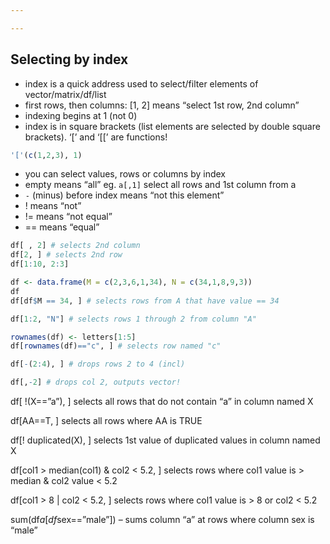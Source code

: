 ```yaml
---

---
```


Selecting by index
------------------

+ index is a quick address used to select/filter elements of vector/matrix/df/list
+ first rows, then columns: [1, 2] means "select 1st row, 2nd column"
+ indexing begins at 1 (not 0)
+ index is in square brackets (list elements are selected by double square brackets). '[' and '[[' are functions!

```r
'['(c(1,2,3), 1)
```

+ you can select values, rows or columns by index
+ empty means "all" eg. `a[,1]` select all rows and 1st column from a
+ `-` (minus) before index means "not this element"
+ ! means "not"
+ != means "not equal"
+ == means "equal"

```r
df[ , 2] # selects 2nd column
df[2, ] # selects 2nd row
df[1:10, 2:3]
```
```r
df <- data.frame(M = c(2,3,6,1,34), N = c(34,1,8,9,3))
df
df[df$M == 34, ] # selects rows from A that have value == 34
```
```r
df[1:2, "N"] # selects rows 1 through 2 from column "A"
```

```r
rownames(df) <- letters[1:5]
df[rownames(df)=="c", ] # selects row named "c"
```

```r
df[-(2:4), ] # drops rows 2 to 4 (incl)
```

```r
df[,-2] # drops col 2, outputs vector! 
```


df[ !(X==”a”), ] selects all rows that do not contain “a” in column named X

df[AA==T, ] selects all rows where AA is TRUE

df[! duplicated(X), ] selects 1st value of duplicated values in column named X

df[col1 > median(col1) & col2 < 5.2, ] selects rows where col1 value is > median & col2 value < 5.2

df[col1 > 8 | col2 < 5.2, ] selects rows where col1 value is > 8 or col2 < 5.2

sum(df$a[df$sex==”male”]) – sums column “a” at rows where column sex is “male” 